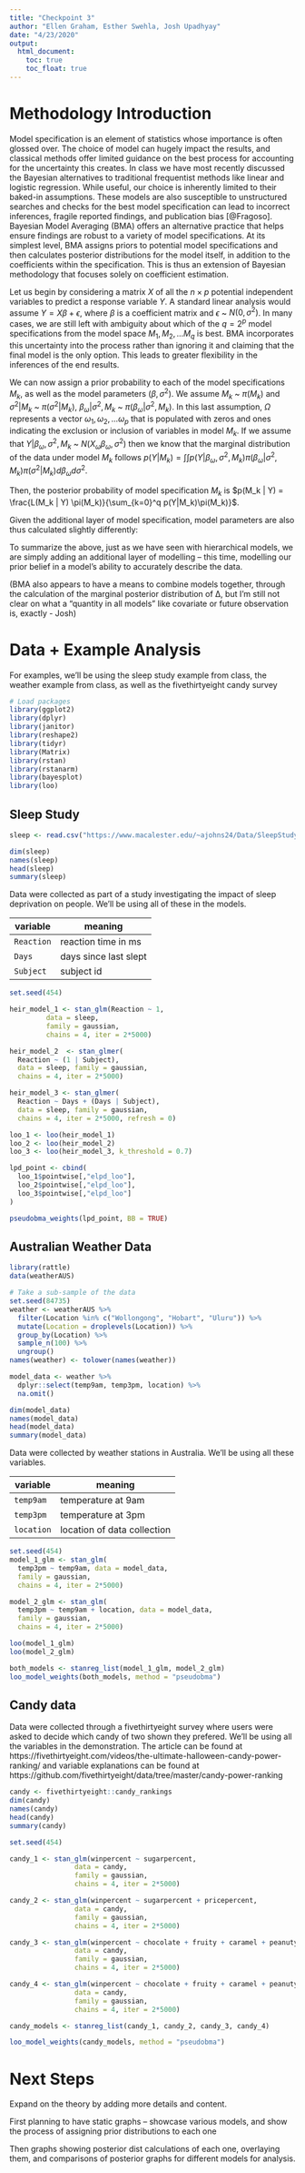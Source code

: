 ```yaml
---
title: "Checkpoint 3"
author: "Ellen Graham, Esther Swehla, Josh Upadhyay"
date: "4/23/2020"
output: 
  html_document:
    toc: true
    toc_float: true
---
```


# Methodology Introduction

Model specification is an element of statistics whose importance is often glossed over. The choice of model can hugely impact the results, and classical methods offer limited guidance on the best process for accounting for the uncertainty this creates. In class we have most recently discussed the Bayesian alternatives to traditional frequentist methods like linear and logistic regression. While useful, our choice is inherently limited to their baked-in assumptions. These models are also  susceptible to unstructured searches and checks for the best model specification can lead to incorrect inferences, fragile reported findings, and publication bias [@Fragoso]. Bayesian Model Averaging (BMA) offers an alternative practice that helps ensure findings are robust to a variety of model specifications. At its simplest level, BMA assigns priors to potential model specifications and then calculates posterior distributions for the model itself, in addition to the coefficients within the specification. This is thus an extension of Bayesian methodology that focuses solely on coefficient estimation. 

Let us begin by considering a matrix $X$ of all the $n \times p$ potential independent variables to predict a response variable $Y$. A standard linear analysis would assume $Y = X \beta + \epsilon$, where $\beta$ is a coefficient matrix and $\epsilon$ ~ $N(0, \sigma^2)$. In many cases, we are still left with ambiguity about which of the $q=2^p$ model specifications from the model space ${M_1, M_2, ... M_q}$ is best. BMA incorporates this uncertainty into the process rather than ignoring it and claiming that the final model is the only option. This leads to greater flexibility in the inferences of the end results. 

We can now assign a prior probability to each of the model specifications $M_k$, as well as the model parameters ($\beta, \sigma^2$). We assume $M_k$ ~ $\pi(M_k)$ and $\sigma^2 | M_k$ ~ $\pi(\sigma^2|M_k)$, $\beta_{\omega} |\sigma^2, M_k$ ~ $\pi(\beta_{\omega} |\sigma^2, M_k )$. In this last assumption, $\Omega$ represents a vector ${\omega_1, \omega_2, ... \omega_p}$ that is populated with zeros and ones indicating the exclusion or inclusion of variables in model $M_k$. 
If we assume that $Y|\beta_{\omega}, \sigma^2, M_k$ ~ $N(X_{\omega}\beta_{\omega}, \sigma^2)$ then we know that the marginal distribution of the data under model $M_k$ follows $p(Y|M_k) = \int \int p(Y|\beta_{\omega}, \sigma^2, M_k) \pi(\beta_{\omega}|\sigma^2, M_k) \pi(\sigma^2|M_k) d\beta_{\omega} d\sigma^2$. 

Then, the posterior probability of model specification $M_k$  is $p(M_k | Y) = \frac{L(M_k | Y) \pi(M_k)}{\sum_{k=0}^q p(Y|M_k)\pi(M_k)}$. 


Given the additional layer of model specification, model parameters are also thus calculated slightly differently: 

To summarize the above, just as we have seen with hierarchical models, we are simply adding an additional layer of modelling – this time, modelling our prior belief in a model’s ability to accurately describe the data.

(BMA also appears to have a means to combine models together, through the calculation of the marginal posterior distribution of ∆, but I’m still not clear on what a “quantity in all models” like covariate or future observation is, exactly - Josh)

# Data + Example Analysis

For examples, we'll be using the sleep study example from class, the weather example from class, as well as the fivethirtyeight candy survey


```r
# Load packages
library(ggplot2)
library(dplyr)
library(janitor)
library(reshape2)
library(tidyr)
library(Matrix)
library(rstan)
library(rstanarm)
library(bayesplot)
library(loo)
```

## Sleep Study


```r
sleep <- read.csv("https://www.macalester.edu/~ajohns24/Data/SleepStudy.csv")

dim(sleep)
names(sleep)
head(sleep)
summary(sleep)
```

Data were collected as part of a study investigating the impact of sleep deprivation on people. We'll be using all of these in the models.  

| variable    | meaning           |
| ------------- |-------------|
| `Reaction`      | reaction time in ms |
| `Days`      | days since last slept      |
| `Subject` | subject id      |


```r
set.seed(454)

heir_model_1 <- stan_glm(Reaction ~ 1,
         data = sleep,
         family = gaussian, 
         chains = 4, iter = 2*5000)

heir_model_2  <- stan_glmer(
  Reaction ~ (1 | Subject),
  data = sleep, family = gaussian,
  chains = 4, iter = 2*5000)

heir_model_3 <- stan_glmer(
  Reaction ~ Days + (Days | Subject),
  data = sleep, family = gaussian,
  chains = 4, iter = 2*5000, refresh = 0)

```

```r
loo_1 <- loo(heir_model_1)
loo_2 <- loo(heir_model_2)
loo_3 <- loo(heir_model_3, k_threshold = 0.7)

```

```r
lpd_point <- cbind(
  loo_1$pointwise[,"elpd_loo"], 
  loo_2$pointwise[,"elpd_loo"],
  loo_3$pointwise[,"elpd_loo"]
)
```

```r
pseudobma_weights(lpd_point, BB = TRUE)
```


## Australian Weather Data


```r
library(rattle)
data(weatherAUS)

# Take a sub-sample of the data
set.seed(84735)
weather <- weatherAUS %>% 
  filter(Location %in% c("Wollongong", "Hobart", "Uluru")) %>% 
  mutate(Location = droplevels(Location)) %>% 
  group_by(Location) %>% 
  sample_n(100) %>% 
  ungroup() 
names(weather) <- tolower(names(weather))

model_data <- weather %>% 
  dplyr::select(temp9am, temp3pm, location) %>% 
  na.omit()

dim(model_data)
names(model_data)
head(model_data)
summary(model_data)
```

Data were collected by weather stations in Australia. We'll be using all these variables. 

| variable    | meaning           |
| ------------- |-------------|
| `temp9am`      | temperature at 9am |
| `temp3pm`      | temperature at 3pm      |
| `location` | location of data collection      |


```r
set.seed(454)
model_1_glm <- stan_glm(
  temp3pm ~ temp9am, data = model_data, 
  family = gaussian, 
  chains = 4, iter = 2*5000)

model_2_glm <- stan_glm(
  temp3pm ~ temp9am + location, data = model_data, 
  family = gaussian, 
  chains = 4, iter = 2*5000)
```


```r
loo(model_1_glm)
loo(model_2_glm)

both_models <- stanreg_list(model_1_glm, model_2_glm)
loo_model_weights(both_models, method = "pseudobma")
```


## Candy data

Data were collected through a fivethirtyeight survey where users were asked to decide which candy of two shown they prefered. We'll be using all the variables in the demonstration. The article can be found at https://fivethirtyeight.com/videos/the-ultimate-halloween-candy-power-ranking/ and variable explanations can be found at https://github.com/fivethirtyeight/data/tree/master/candy-power-ranking



```r
candy <- fivethirtyeight::candy_rankings
dim(candy)
names(candy)
head(candy)
summary(candy)
```

```r
set.seed(454)

candy_1 <- stan_glm(winpercent ~ sugarpercent, 
                data = candy,
                family = gaussian, 
                chains = 4, iter = 2*5000)

candy_2 <- stan_glm(winpercent ~ sugarpercent + pricepercent, 
                data = candy,
                family = gaussian, 
                chains = 4, iter = 2*5000)

candy_3 <- stan_glm(winpercent ~ chocolate + fruity + caramel + peanutyalmondy + nougat + crispedricewafer + hard + bar + pluribus, 
                data = candy,
                family = gaussian, 
                chains = 4, iter = 2*5000)

candy_4 <- stan_glm(winpercent ~ chocolate + fruity + caramel + peanutyalmondy + nougat + crispedricewafer + hard + bar + pluribus + sugarpercent + pricepercent, 
                data = candy,
                family = gaussian, 
                chains = 4, iter = 2*5000)
```

```r
candy_models <- stanreg_list(candy_1, candy_2, candy_3, candy_4)

loo_model_weights(candy_models, method = "pseudobma")
```


# Next Steps

Expand on the theory by adding more details and content. 

First planning to have static graphs – showcase various models, and show the process of assigning prior distributions to each one

Then graphs showing posterior dist calculations of each one, overlaying them, and comparisons of posterior graphs for different models for analysis. 
